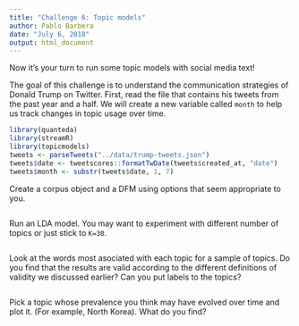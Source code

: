 ```yaml
---
title: "Challenge 6: Topic models"
author: Pablo Barbera
date: "July 6, 2018"
output: html_document
---
```


Now it's your turn to run some topic models with social media text! 

The goal of this challenge is to understand the communication strategies of Donald Trump on Twitter. First, read the file that contains his tweets from the past year and a half. We will create a new variable called `month` to help us track changes in topic usage over time.

```r
library(quanteda)
library(streamR)
library(topicmodels)
tweets <- parseTweets("../data/trump-tweets.json")
tweets$date <- tweetscores::formatTwDate(tweets$created_at, "date")
tweets$month <- substr(tweets$date, 1, 7)
```

Create a corpus object and a DFM using options that seem appropriate to you.

```r

```

Run an LDA model. You may want to experiment with different number of topics or just stick to `K=30`.

```r

```

Look at the words most asociated with each topic for a sample of topics. Do you find that the results are valid according to the different definitions of validity we discussed earlier? Can you put labels to the topics?

```r


```

Pick a topic whose prevalence you think may have evolved over time and plot it. (For example, North Korea). What do you find?

```r


```

